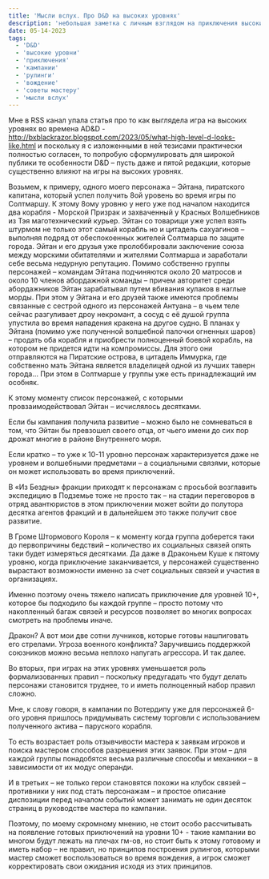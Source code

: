 ```yaml
---
title: 'Мысли вслух. Про D&D на высоких уровнях'
description: 'небольшая заметка с личным взглядом на приключения высоких уровней в D&D'
date: 05-14-2023
tags:
  - 'D&D'
  - 'высокие уровни'
  - 'приключения'
  - 'кампании'
  - 'рулинги'
  - 'вождение'
  - 'советы мастеру'
  - 'мысли вслух'
---
```


Мне в RSS канал упала статья про то как выглядела игра на высоких уровнях во времена AD&D - http://bxblackrazor.blogspot.com/2023/05/what-high-level-d-looks-like.html и поскольку я с изложенными в ней тезисами практически полностью согласен, то попробую сформулировать для широкой публики те особенности D&D – пусть даже и пятой редакции, которые существенно влияют на игры на высоких уровнях.

Возьмем, к примеру, одного моего персонажа – Эйтана, пиратского капитана, который успел получить 8ой уровень во время игры по Солтмаршу. К этому 8ому уровню у него уже под началом находится два корабля -  Морской Призрак и захваченный у Красных Волшебников из Тэя маготехнический курьер. Эйтан со товарищи уже успел взять штурмом не только этот самый корабль но и цитадель сахуагинов – выполняя подряд от обеспокоенных жителей Солтмарша по защите города. 
Эйтан и его друзья уже пролоббировали заключение союза между морскими обитателями и жителями Солтмарша и заработали себе весьма недурную репутацию. Помимо собственно группы персонажей – командам Эйтана подчиняются около 20 матросов и около 10 членов абордажной команды – причем авторитет среди абордажников Эйтан зарабатывал путем вбивания кулаков в наглые морды.
При этом у Эйтана и его друзей также имеются проблемы связанные с сестрой одного из персонажей Антуана – в чьем теле сейчас разгуливает дроу некромант, а сосуд с её душой группа упустила во время нападения кракена на другое судно.
В планах у Эйтана (помимо уже полученной волшебной палочки огненных шаров) – продать оба корабля и приобрести полноценный боевой корабль, на котором не придется идти на компромиссы. Для этого они отправляются на Пиратские острова, в цитадель Иммурка, где собственно мать Эйтана является владелицей одной из лучших таверн города…
При этом в Солтмарше у группы уже есть принадлежащий им особняк.

К этому моменту список персонажей, с которыми провзаимодействовал Эйтан – исчислялось десятками.

Если бы кампания получила развитие – можно было не сомневаться в том, что Эйтан бы превзошел своего отца, от чьего имени до сих пор дрожат многие в районе Внутреннего моря.

Если кратко – то уже к 10-11 уровню персонаж характеризуется даже не уровнем и волшебными предметами – а социальными связями, которые он может использовать во время приключений.

В «Из Бездны» фракции приходят к персонажам с просьбой возглавить экспедицию в Подземье тоже не просто так – на стадии переговоров в отряд авантюристов в этом приключении может войти до полутора десятка агентов фракций и в дальнейшем это также получит свое развитие.

В Громе Штормового Короля – к моменту когда группа доберется таки до первопричины бедствий – количество их социальных связей опять таки будет измеряться десятками. Да даже в Драконьем Куше к пятому уровню, когда приключение заканчивается, у персонажей существенно вырастают возможности именно за счет социальных связей и участия в организациях.

Именно поэтому очень тяжело написать приключение для уровней 10+, которое бы подходило бы каждой группе – просто потому что  накопленный багаж связей  и ресурсов позволяет во многих вопросах смотреть на проблемы иначе. 

Дракон? А вот мои две сотни лучников, которые готовы нашпиговать его стрелами. Угроза военного конфликта? Заручившись поддержкой союзников можно весьма неплохо напугать агрессора. И так далее.

Во вторых, при играх на этих уровнях уменьшается роль формализованных правил – поскольку предугадать что будут делать персонажи становится труднее, то и иметь полноценный набор правил сложно.

Мне, к слову говоря, в кампании по Вотердипу уже для персонажей 6-ого уровня пришлось придумывать систему торговли с использованием полученного актива – парусного корабля.

То есть возрастает роль отзывчивости мастера к заявкам игроков и поиска мастером способов разрешения этих заявок. При этом – для каждой группы понадобятся весьма различные способы и механики – в зависимости от их модус операнди.

И в третьих – не только герои становятся похожи на клубок связей – противники у них под стать персонажам – и простое описание диспозиции перед началом событий  может занимать не один десяток страниц в руководстве мастера по кампании.

Поэтому, по моему скромному мнению, не стоит особо рассчитывать на появление готовых приключений на уровни 10+ - такие кампании во многом будут лежать на плечах гм-ов, но стоит быть к этому готовому и иметь набор – не правил, но принципов построения рулингов, которыми мастер сможет воспользоваться во время вождения, а игрок сможет корректировать свои ожидания исходя из этих принципов.
